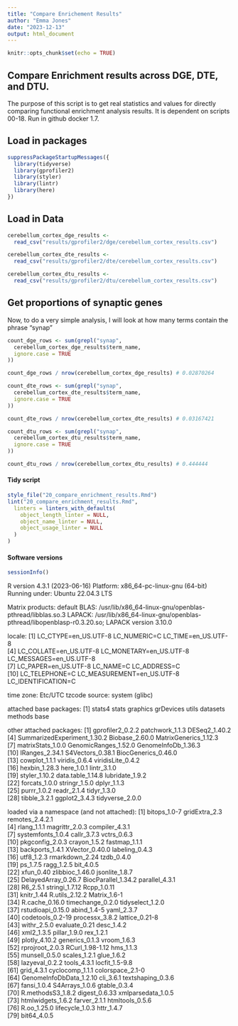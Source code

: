 ```yaml
---
title: "Compare Enrichement Results"
author: "Emma Jones"
date: "2023-12-13"
output: html_document
---
```


```r
knitr::opts_chunk$set(echo = TRUE)
```

## Compare Enrichment results across DGE, DTE, and DTU.

The purpose of this script is to get real statistics and values for directly comparing functional enrichment analysis results. It is dependent on scripts 00-18.
Run in github docker 1.7.

## Load in packages

```r
suppressPackageStartupMessages({
  library(tidyverse)
  library(gprofiler2)
  library(styler)
  library(lintr)
  library(here)
})
```

## Load in Data

```r
cerebellum_cortex_dge_results <-
  read_csv("results/gprofiler2/dge/cerebellum_cortex_results.csv")

cerebellum_cortex_dte_results <-
  read_csv("results/gprofiler2/dte/cerebellum_cortex_results.csv")

cerebellum_cortex_dtu_results <-
  read_csv("results/gprofiler2/dtu/cerebellum_cortex_results.csv")
```

## Get proportions of synaptic genes

Now, to do a very simple analysis, I will look at how many terms contain the phrase "synap"

```r
count_dge_rows <- sum(grepl("synap",
  cerebellum_cortex_dge_results$term_name,
  ignore.case = TRUE
))

count_dge_rows / nrow(cerebellum_cortex_dge_results) # 0.02870264

count_dte_rows <- sum(grepl("synap",
  cerebellum_cortex_dte_results$term_name,
  ignore.case = TRUE
))

count_dte_rows / nrow(cerebellum_cortex_dte_results) # 0.03167421

count_dtu_rows <- sum(grepl("synap",
  cerebellum_cortex_dtu_results$term_name,
  ignore.case = TRUE
))

count_dtu_rows / nrow(cerebellum_cortex_dtu_results) # 0.444444
```

#### Tidy script

```r
style_file("20_compare_enrichment_results.Rmd")
lint("20_compare_enrichment_results.Rmd",
  linters = linters_with_defaults(
    object_length_linter = NULL,
    object_name_linter = NULL,
    object_usage_linter = NULL
  )
)
```

#### Software versions

```r
sessionInfo()
```
R version 4.3.1 (2023-06-16)
Platform: x86_64-pc-linux-gnu (64-bit)
Running under: Ubuntu 22.04.3 LTS

Matrix products: default
BLAS:   /usr/lib/x86_64-linux-gnu/openblas-pthread/libblas.so.3 
LAPACK: /usr/lib/x86_64-linux-gnu/openblas-pthread/libopenblasp-r0.3.20.so;  LAPACK version 3.10.0

locale:
 [1] LC_CTYPE=en_US.UTF-8       LC_NUMERIC=C               LC_TIME=en_US.UTF-8       
 [4] LC_COLLATE=en_US.UTF-8     LC_MONETARY=en_US.UTF-8    LC_MESSAGES=en_US.UTF-8   
 [7] LC_PAPER=en_US.UTF-8       LC_NAME=C                  LC_ADDRESS=C              
[10] LC_TELEPHONE=C             LC_MEASUREMENT=en_US.UTF-8 LC_IDENTIFICATION=C       

time zone: Etc/UTC
tzcode source: system (glibc)

attached base packages:
[1] stats4    stats     graphics  grDevices utils     datasets  methods   base     

other attached packages:
 [1] gprofiler2_0.2.2            patchwork_1.1.3             DESeq2_1.40.2              
 [4] SummarizedExperiment_1.30.2 Biobase_2.60.0              MatrixGenerics_1.12.3      
 [7] matrixStats_1.0.0           GenomicRanges_1.52.0        GenomeInfoDb_1.36.3        
[10] IRanges_2.34.1              S4Vectors_0.38.1            BiocGenerics_0.46.0        
[13] cowplot_1.1.1               viridis_0.6.4               viridisLite_0.4.2          
[16] hexbin_1.28.3               here_1.0.1                  lintr_3.1.0                
[19] styler_1.10.2               data.table_1.14.8           lubridate_1.9.2            
[22] forcats_1.0.0               stringr_1.5.0               dplyr_1.1.3                
[25] purrr_1.0.2                 readr_2.1.4                 tidyr_1.3.0                
[28] tibble_3.2.1                ggplot2_3.4.3               tidyverse_2.0.0            

loaded via a namespace (and not attached):
 [1] bitops_1.0-7            gridExtra_2.3           remotes_2.4.2.1        
 [4] rlang_1.1.1             magrittr_2.0.3          compiler_4.3.1         
 [7] systemfonts_1.0.4       callr_3.7.3             vctrs_0.6.3            
[10] pkgconfig_2.0.3         crayon_1.5.2            fastmap_1.1.1          
[13] backports_1.4.1         XVector_0.40.0          labeling_0.4.3         
[16] utf8_1.2.3              rmarkdown_2.24          tzdb_0.4.0             
[19] ps_1.7.5                ragg_1.2.5              bit_4.0.5              
[22] xfun_0.40               zlibbioc_1.46.0         jsonlite_1.8.7         
[25] DelayedArray_0.26.7     BiocParallel_1.34.2     parallel_4.3.1         
[28] R6_2.5.1                stringi_1.7.12          Rcpp_1.0.11            
[31] knitr_1.44              R.utils_2.12.2          Matrix_1.6-1           
[34] R.cache_0.16.0          timechange_0.2.0        tidyselect_1.2.0       
[37] rstudioapi_0.15.0       abind_1.4-5             yaml_2.3.7             
[40] codetools_0.2-19        processx_3.8.2          lattice_0.21-8         
[43] withr_2.5.0             evaluate_0.21           desc_1.4.2             
[46] xml2_1.3.5              pillar_1.9.0            rex_1.2.1              
[49] plotly_4.10.2           generics_0.1.3          vroom_1.6.3            
[52] rprojroot_2.0.3         RCurl_1.98-1.12         hms_1.1.3              
[55] munsell_0.5.0           scales_1.2.1            glue_1.6.2             
[58] lazyeval_0.2.2          tools_4.3.1             locfit_1.5-9.8         
[61] grid_4.3.1              cyclocomp_1.1.1         colorspace_2.1-0       
[64] GenomeInfoDbData_1.2.10 cli_3.6.1               textshaping_0.3.6      
[67] fansi_1.0.4             S4Arrays_1.0.6          gtable_0.3.4           
[70] R.methodsS3_1.8.2       digest_0.6.33           xmlparsedata_1.0.5     
[73] htmlwidgets_1.6.2       farver_2.1.1            htmltools_0.5.6        
[76] R.oo_1.25.0             lifecycle_1.0.3         httr_1.4.7             
[79] bit64_4.0.5  